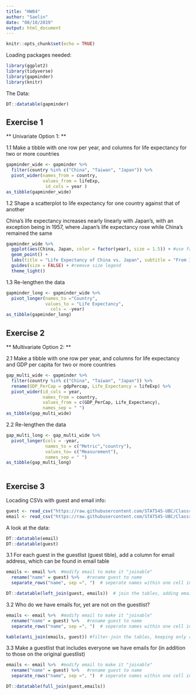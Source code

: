 ```yaml
---
title: "HW04"
author: "Saelin"
date: "08/10/2019"
output: html_document
---
```


```r
knitr::opts_chunk$set(echo = TRUE)
```

Loading packages needed:
```r
library(ggplot2)
library(tidyverse)
library(gapminder)
library(knitr)
```

The Data:
```r
DT::datatable(gapminder)
```



## Exercise 1

** Univariate Option 1: **


1.1 Make a tibble with one row per year, and columns for life expectancy for two or more countries

```r
gapminder_wide <- gapminder %>%
  filter(country %in% c("China", "Taiwan", "Japan")) %>%
  pivot_wider(names_from = country,
              values_from = lifeExp,
               id_cols = year )
as_tibble(gapminder_wide)
```




1.2 Shape a scatterplot to life expectancy for one country against that of another

China's life expectancy increases nearly linearly with Japan's, with an exception being in 1957, where Japan's life expectancy rose while China's remained the same
```r
gapminder_wide %>%
  ggplot(aes(China, Japan, color = factor(year), size = 1.5)) + #use factor() to make year discrete 
  geom_point() +
  labs(title = "Life Expectancy of China vs. Japan", subtitle = "From 1952 to 2007", color = "Year") +
  guides(size = FALSE) + #remove size legend
  theme_light()
```



1.3 Re-lengthen the data
```r
gapminder_long <- gapminder_wide %>%
  pivot_longer(names_to ="Country",
               values_to = "Life Expectancy", 
                 cols = -year) 
as_tibble(gapminder_long)
```





## Exercise 2

** Multivariate Option 2: **

2.1 Make a tibble with one row per year, and columns for life expectancy and GDP per capita for two or more countries
```r
gap_multi_wide <- gapminder %>%
  filter(country %in% c("China", "Taiwan", "Japan")) %>%
  rename(GDP_PerCap = gdpPercap, Life_Expectancy = lifeExp) %>%
  pivot_wider(id_cols = year,
              names_from = country,
              values_from = c(GDP_PerCap, Life_Expectancy), 
              names_sep = " ")
as_tibble(gap_multi_wide)
```




2.2 Re-lengthen the data
```r
gap_multi_long <- gap_multi_wide %>%
  pivot_longer(cols = -year,
               names_to = c("Metric","country"), 
               values_to= c("Measurement"),
               names_sep = " ")
as_tibble(gap_multi_long)
  
```







## Exercise 3

Locading CSVs with guest and email info:
```r
guest <- read_csv("https://raw.githubusercontent.com/STAT545-UBC/Classroom/master/data/wedding/attend.csv")
email <- read_csv("https://raw.githubusercontent.com/STAT545-UBC/Classroom/master/data/wedding/emails.csv")

```

A look at the data:
```r
DT::datatable(email)
DT::datatable(guest)
```


3.1 For each guest in the guestlist (guest tible), add a column for email address, which can be found in email table

```r
emails <- email %>%  #modify email to make it "joinable"
  rename("name" = guest) %>%   #rename guest to name 
  separate_rows("name", sep =", ")  # seperate names within one cell into separate rows

DT::datatable(left_join(guest, emails))  # join the tables, adding email column to guest

```




3.2 Who do we have emails for, yet are not on the guestlist?

```r
emails <- email %>%  #modify email to make it "joinable"
  rename("name" = guest) %>%   #rename guest to name 
  separate_rows("name", sep =", ")  # seperate names within one cell into separate rows

kable(anti_join(emails, guest)) #filter-join the tables, keeping only rows in emails that aren't in guest

```





3.3 Make a guestlist that includes everyone we have emails for (in addition to those on the original guestlist)
```r
emails <- email %>%  #modify email to make it "joinable"
  rename("name" = guest) %>%   #rename guest to name 
  separate_rows("name", sep =", ")  # seperate names within one cell into separate rows

DT::datatable(full_join(guest,emails))


```




